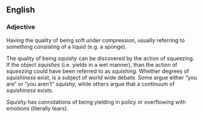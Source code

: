 ==English==

===Adjective===

Having the quality of being soft under compression, usually referring to something consisting of a liquid (e.g. a sponge).

The quality of being ''squishy'' can be discovered by the action of squeezing.  If the object ''squishes'' (i.e. yields in a wet manner), than the action of ''squeezing'' could have been referred to as ''squishing''.  Whether degrees of ''squishiness'' exist, is a subject of world wide debate.  Some argue either “you are” or “you aren’t” ''squishy'', while others argue that a continuum of ''squishiness'' exists.

''Squishy'' has connotations of being yielding in policy or overflowing with emotions (literally tears).